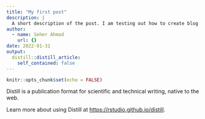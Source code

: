```yaml
---
title: "My first post"
description: |
  A short description of the post. I am testing out how to create blog posts on the distill blog. Let's see if this one worked!
author:
  - name: Seher Ahmad
    url: {}
date: 2022-01-31
output:
  distill::distill_article:
    self_contained: false
---
```



```r
knitr::opts_chunk$set(echo = FALSE)
```

Distill is a publication format for scientific and technical writing, native to the web.

Learn more about using Distill at <https://rstudio.github.io/distill>.


